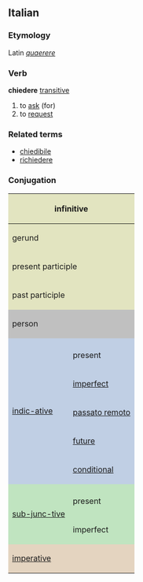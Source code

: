 ==Italian==
===Etymology===
Latin ''[[quaerere]]''
===Verb===
'''chiedere''' [[transitive]]
# to [[ask]] (for)
# to [[request]]

===Related terms===
*[[chiedibile]]
*[[richiedere]]

===Conjugation===

<center>
{| style="background:#F0F0F0"

|-
! colspan="3" style="background:#e2e4c0" | infinitive
| colspan="5" | chiedere

|-
! colspan="3" style="background:#e2e4c0" | gerund
| colspan="5" | chiedendo

|-
! colspan="3" style="background:#e2e4c0" | present participle
| colspan="5" | [[chiedente]]

|-
! colspan="3" style="background:#e2e4c0" | past participle
| colspan="5" | [[chiesto]]

|-
! colspan="2" rowspan="2" style="background:#C0C0C0" | person
! colspan="3" style="background:#C0C0C0" | singular
! colspan="3" style="background:#C0C0C0" | plural

|-
! style="background:#C0C0C0;width:12.5%" | first
! style="background:#C0C0C0;width:12.5%" | second
! style="background:#C0C0C0;width:12.5%" | third
! style="background:#C0C0C0;width:12.5%" | first
! style="background:#C0C0C0;width:12.5%" | second
! style="background:#C0C0C0;width:12.5%" | third

|-
! rowspan="6" style="background:#c0cfe4" | [[indicative|indic-ative]]

! style="background:#c0cfe4" colspan="1" | 
! style="background:#c0cfe4" | io
! style="background:#c0cfe4" | tu
! style="background:#c0cfe4" | lui/lei
! style="background:#c0cfe4" | noi
! style="background:#c0cfe4" | voi
! style="background:#c0cfe4" | loro

|-
! style="height:3em;background:#c0cfe4" | present
| chiedo
| chiedi
| chiede
| chiediamo
| chiedete
| chiedono

|-
! style="height:3em;background:#c0cfe4" | [[imperfect]]
| chiedevo
| chiedevi
| chiedeva
| chiedevamo
| chiedevate
| chiedevano

|-
! style="height:3em;background:#c0cfe4" | [[passato remoto]]
| chiesi
| chiedesti
| chiese
| chiedemmo
| chiedeste
| chiesero

|-
! style="height:3em;background:#c0cfe4" | [[future]]
| chiederò
| chiederai
| chiederà
| chiederemo
| chiederete
| chiederanno

|-
! style="height:3em;background:#c0cfe4" | [[conditional]]
| chiederei
| chiederesti
| chiederebbe
| chiederemmo
| chiedereste
| chiederebbero

|-
! rowspan="3" style="background:#c0e4c0" |[[subjunctive|sub-junc-tive]]
! style="background:#c0e4c0" | 
! style="background:#c0e4c0" | che io
! style="background:#c0e4c0" | che tu
! style="background:#c0e4c0" | che lui/che lei
! style="background:#c0e4c0" | che noi
! style="background:#c0e4c0" | che voi
! style="background:#c0e4c0" | che loro

|-
! style="height:3em;background:#c0e4c0" | present
| chieda
| chieda
| chieda
| chiediamo
| chiediate
| chiedano

|-
! style="height:3em;background:#c0e4c0" rowspan="1" | imperfect
| chiedessi
| chiedessi
| chiedesse
| chiedessimo
| chiedeste
| chiedessero

|-
! colspan="2" rowspan="2" style="height:3em;background:#e4d4c0" | [[imperative]]
! style="background:#e4d4c0" | -
! style="background:#e4d4c0" | tu
! style="background:#e4d4c0" | lui/lei
! style="background:#e4d4c0" | noi
! style="background:#e4d4c0" | voi
! style="background:#e4d4c0" | loro

|-
|
| chiedi
| chieda
| chiediamo
| chiedete
| chiedano

|}
</center>